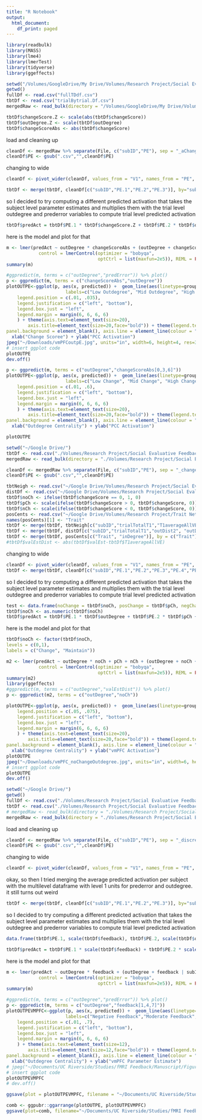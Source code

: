 ```yaml
---
title: "R Notebook"
output:
  html_document:
    df_print: paged
---
```


```r
library(readbulk)
library(MASS)
library(lme4)
library(lmerTest)
library(tidyverse)
library(ggeffects)
```

```r
setwd("/Volumes/GoogleDrive/My Drive/Volumes/Research Project/Social Evaluative Feedback fMRI/Behavioral Data Analysis/output/")
getwd()
fullDf <- read.csv("fullTDdf.csv")
tbtDf <- read.csv("trialBytrial.Df.csv")
mergedRaw <- read_bulk(directory = "/Volumes/GoogleDrive/My Drive/Volumes/Research Project/Social Evaluative Feedback fMRI/fMRI Analysis/ROI Interaction/PEs/aChangeOutT2/PCC/", extension = ".csv", fun = read.csv, header = FALSE)

tbtDf$changeScore.Z <- scale(abs(tbtDf$changeScore))
tbtDf$outDegree.Z <- scale(tbtDf$outDegree)
tbtDf$changeScoreAbs <- abs(tbtDf$changeScore)
```

load and cleaning up

```r
cleanDf <- mergedRaw %>% separate(File, c("subID","PE"), sep = "_aChangeOutT2_PE")
cleanDf$PE <- gsub(".csv","",cleanDf$PE)
```

changing to wide

```r
cleanDf <- pivot_wider(cleanDf, values_from = "V1", names_from = "PE", names_prefix = "PE.")
```


```r

tbtDf <- merge(tbtDf, cleanDf[c("subID","PE.1","PE.2","PE.3")], by="subID")
```

so I decided to try computing a different predicted activation that takes the subject level parameter estimates and multiplies them with the trial level outdegree and prederror variables to compute trial level predicted activation

```r
tbtDf$predAct = tbtDf$PE.1 * tbtDf$changeScore.Z + tbtDf$PE.2 * tbtDf$outDegree.Z + tbtDf$PE.3 * tbtDf$changeScore.Z * tbtDf$outDegree.Z
```

here is the model and plot for that

```r
m <- lmer(predAct ~ outDegree * changeScoreAbs + (outDegree + changeScoreAbs | subID), data = tbtDf, 
            control = lmerControl(optimizer = "bobyqa",
                                  optCtrl = list(maxfun=2e5)), REML = FALSE)
summary(m)

#ggpredict(m, terms = c("outDegree","predError")) %>% plot()
p <- ggpredict(m, terms = c("changeScoreAbs","outDegree"))
plotOUTPE<-ggplot(p, aes(x, predicted)) +  geom_line(aes(linetype=group, color=group)) + geom_ribbon(aes(ymin=conf.low, ymax=conf.high, fill=group), alpha=0.15) + scale_linetype_discrete(labels = c("Low Outdegree","Mid Outdegree", "High Outdegree")) + scale_color_discrete(labels = c("Low Outdegree","Mid Outdegree", "High Outdegree")) + scale_fill_discrete( 
                      labels=c("Low Outdegree", "Mid Outdegree", "High Outdegree")) + theme(
    legend.position = c(.01, .035),
    legend.justification = c("left", "bottom"),
    legend.box.just = "left",
    legend.margin = margin(6, 6, 6, 6)
    ) + theme(axis.text=element_text(size=20),
        axis.title=element_text(size=20,face="bold")) + theme(legend.text = element_text(size=20)) + theme(panel.border = element_rect(colour = "black", fill = NA, size =1)) + theme(legend.title = element_blank()) + theme(panel.grid.major = element_blank(), panel.grid.minor = element_blank(),
panel.background = element_blank(), axis.line = element_line(colour = "black")) +
  xlab("Change Scoree") + ylab("PCC Activation")
jpeg("~/Downloads/vmPFCoutpE.jpg", units="in", width=6, height=4, res=300)
# insert ggplot code
plotOUTPE
dev.off()
```

```r
p <- ggpredict(m, terms = c("outDegree","changeScoreAbs[0,3,6]"))
plotOUTPE<-ggplot(p, aes(x, predicted)) +  geom_line(aes(linetype=group, color=group)) + geom_ribbon(aes(ymin=conf.low, ymax=conf.high, fill=group), alpha=0.15) + scale_linetype_discrete(labels = c("Low Change","Mid Change", "High Change")) + scale_color_discrete(labels = c("Low Change","Mid Change", "High Change")) + scale_fill_discrete( 
                      labels=c("Low Change", "Mid Change", "High Change")) + theme(
    legend.position = c(.01, .6),
    legend.justification = c("left", "bottom"),
    legend.box.just = "left",
    legend.margin = margin(6, 6, 6, 6)
    ) + theme(axis.text=element_text(size=20),
        axis.title=element_text(size=20,face="bold")) + theme(legend.text = element_text(size=20)) + theme(panel.border = element_rect(colour = "black", fill = NA, size =1)) + theme(legend.title = element_blank()) + theme(panel.grid.major = element_blank(), panel.grid.minor = element_blank(),
panel.background = element_blank(), axis.line = element_line(colour = "black")) +
  xlab("Outdegree Centrality") + ylab("PCC Activation")

plotOUTPE
```


```r
setwd("~/Google Drive/")
tbtDf <- read.csv("./Volumes/Research Project/Social Evaluative Feedback fMRI/Behavioral Data Analysis/trialBytrial.Df.csv")
mergedRaw <- read_bulk(directory = "./Volumes/Research Project/Social Evaluative Feedback fMRI/fMRI Analysis/ROI Interaction/PEs/changeOutT1/changeOutvmPFC/", extension = ".csv", fun = read.csv, header = FALSE)
```

```r
cleanDf <- mergedRaw %>% separate(File, c("subID","PE"), sep = "_changeOutT1_PE")
cleanDf$PE <- gsub(".csv","",cleanDf$PE)
```

```r
tbtNeigh <- read.csv("~/Google Drive/Volumes/Research Project/Social Evaluative Feedback fMRI/Behavioral Data Analysis/output/tbtNeigh.csv")
distDf <- read.csv("~/Google Drive/Volumes/Research Project/Social Evaluative Feedback fMRI/Behavioral Data Analysis/output/distTravDf.csv")
tbtDf$noCh <- ifelse(tbtDf$changeScore == 0, 1, 0)
tbtDf$pCh <- scale(ifelse(tbtDf$changeScore > 0, tbtDf$changeScore, 0))
tbtDf$nCh <- scale(ifelse(tbtDf$changeScore < 0, tbtDf$changeScore, 0))
posCents <- read.csv("~/Google Drive/Volumes/Research Project/Trait Network_Behaviral/generating network/output/allPosCents.csv")
names(posCents)[1] <- "Trait"
tbtDf <- merge(tbtDf, tbtNeigh[c("subID","trialTotalT1","T1averageAllVE")], by = c("subID", "trialTotalT1"))
tbtDf <- merge(tbtDf, distDf[c("subID","trialTotalT1","outDist2", "outDist2cum")], by = c("subID", "trialTotalT1"))
tbtDf <- merge(tbtDf, posCents[c("Trait", "inDegree")], by = c("Trait"))
#tbtDf$valEstDist <- abs(tbtDf$valEst-tbtDf$T1averageAllVE)
```


changing to wide

```r
cleanDf <- pivot_wider(cleanDf, values_from = "V1", names_from = "PE", names_prefix = "PE.")
tbtDf <- merge(tbtDf, cleanDf[c("subID","PE.1","PE.2","PE.3","PE.4","PE.8")], by="subID")
```

so I decided to try computing a different predicted activation that takes the subject level parameter estimates and multiplies them with the trial level outdegree and prederror variables to compute trial level predicted activation

```r
test <- data.frame(noChange = tbtDf$noCh, posChange = tbtDf$pCh, negChange = tbtDf$nCh, outDegree = tbtDf$outDegree)
tbtDf$noCh <- as.numeric(tbtDf$noCh)
tbtDf$predAct = tbtDf$PE.1 * tbtDf$outDegree + tbtDf$PE.2 * tbtDf$pCh + tbtDf$PE.3 * tbtDf$nCh + tbtDf$PE.4 * tbtDf$noCh + tbtDf$PE.8 * tbtDf$outDegree * tbtDf$noCh
```


here is the model and plot for that

```r
tbtDf$noCh <- factor(tbtDf$noCh,
levels = c(0,1),
labels = c("Change", "Maintain"))

m2 <- lmer(predAct ~ outDegree * noCh + pCh + nCh + (outDegree + noCh + pCh + nCh  | subID), data = tbtDf, 
            control = lmerControl(optimizer = "bobyqa",
                                  optCtrl = list(maxfun=2e5)), REML = FALSE)
summary(m2)
library(ggeffects)
#ggpredict(m, terms = c("outDegree","valEstDist")) %>% plot()
p <- ggpredict(m2, terms = c("outDegree","noCh"))

plotOUTPE<-ggplot(p, aes(x, predicted)) +  geom_line(aes(linetype=group, color=group)) + geom_ribbon(aes(ymin=conf.low, ymax=conf.high, fill=group), alpha=0.15) + scale_linetype_discrete(labels=c("Change","Maintain")) + scale_color_discrete(labels=c("Change","Maintain")) + scale_fill_discrete(labels=c("Change","Maintain")) + theme(
    legend.position = c(.05, .075),
    legend.justification = c("left", "bottom"),
    legend.box.just = "left",
    legend.margin = margin(6, 6, 6, 6)
    ) + theme(axis.text=element_text(size=20),
        axis.title=element_text(size=20,face="bold")) + theme(legend.text = element_text(size=20)) + theme(panel.border = element_rect(colour = "black", fill = NA, size =1)) + theme(legend.title = element_blank()) + theme(panel.grid.major = element_blank(), panel.grid.minor = element_blank(),
panel.background = element_blank(), axis.line = element_line(colour = "black")) +
  xlab("Outdegree Centrality") + ylab("vmPFC Activation")
plotOUTPE
jpeg("~/Downloads/vmPFC_noChangeOutdegree.jpg", units="in", width=6, height=4, res=300)
# insert ggplot code
plotOUTPE
dev.off()
```

```r
setwd("~/Google Drive/")
getwd()
fullDf <- read.csv("./Volumes/Research Project/Social Evaluative Feedback fMRI/Behavioral Data Analysis/output/fullTDdf.csv")
tbtDf <- read.csv("./Volumes/Research Project/Social Evaluative Feedback fMRI/Behavioral Data Analysis/output/trialBytrial.Df.csv")
# mergedRaw <- read_bulk(directory = "./Volumes/Research Project/Social Evaluative Feedback fMRI/fMRI Analysis/ROI Interaction/PEs/discrepOut/traitvmPFCmask/", extension = ".csv", fun = read.csv, header = FALSE)
mergedRaw <- read_bulk(directory = "./Volumes/Research Project/Social Evaluative Feedback fMRI/fMRI Analysis/ROI Interaction/PEs/discrepOut/discrepOutvmPFC/", extension = ".csv", fun = read.csv, header = FALSE)
```

load and cleaning up

```r
cleanDf <- mergedRaw %>% separate(File, c("subID","PE"), sep = "_discrepOut_PE")
cleanDf$PE <- gsub(".csv","",cleanDf$PE)
```

changing to wide

```r
cleanDf <- pivot_wider(cleanDf, values_from = "V1", names_from = "PE", names_prefix = "PE.")
```

okay, so then I tried merging the average predicted activation per subject with the multilevel dataframe with level 1 units for prederror and outdegree. it still turns out weird

```r

tbtDf <- merge(tbtDf, cleanDf[c("subID","PE.1","PE.2","PE.3")], by="subID")
```

so I decided to try computing a different predicted activation that takes the subject level parameter estimates and multiplies them with the trial level outdegree and prederror variables to compute trial level predicted activation

```r
data.frame(tbtDf$PE.1, scale(tbtDf$feedback), tbtDf$PE.2, scale(tbtDf$outDegree), tbtDf$PE.3, scale(tbtDf$outDegree), scale(tbtDf$feedback))

tbtDf$predAct = tbtDf$PE.1 * scale(tbtDf$feedback) + tbtDf$PE.2 * scale(tbtDf$outDegree) + tbtDf$PE.3 * scale(tbtDf$outDegree) * scale(tbtDf$feedback)
```

here is the model and plot for that

```r
m <- lmer(predAct ~ outDegree * feedback + (outDegree + feedback | subID), data = tbtDf, 
            control = lmerControl(optimizer = "bobyqa",
                                  optCtrl = list(maxfun=2e5)), REML = FALSE)
summary(m)

```
```r
#ggpredict(m, terms = c("outDegree","predError")) %>% plot()
p <- ggpredict(m, terms = c("outDegree","feedback[1,4,7]"))
plotOUTPEVMPFC<-ggplot(p, aes(x, predicted)) +  geom_line(aes(linetype=group, color=group)) + geom_ribbon(aes(ymin=conf.low, ymax=conf.high, fill=group), alpha=0.15) + scale_linetype_discrete(labels = c("Negative Feedback","Moderate Feedback", "Positive Feedback")) + scale_color_discrete(labels = c("Negative Feedback","Moderate Feedback", "Positive Feedback")) + scale_fill_discrete( 
                      labels=c("Negative Feedback","Moderate Feedback", "Positive Feedback")) + theme(
    legend.position = c(.01, .7),
    legend.justification = c("left", "bottom"),
    legend.box.just = "left",
    legend.margin = margin(6, 6, 6, 6)
    ) + theme(axis.text=element_text(size=12),
        axis.title=element_text(size=12,face="bold")) + theme(legend.text = element_text(size=12)) + theme(panel.border = element_rect(colour = "black", fill = NA, size =1)) + theme(legend.title = element_blank()) + theme(panel.grid.major = element_blank(), panel.grid.minor = element_blank(),
panel.background = element_blank(), axis.line = element_line(colour = "black")) +
  xlab("Outdegree Centrality") + ylab("vmPFC Parameter Estimate")
# jpeg("~/Documents/UC Riverside/Studies/fMRI Feedback/Manuscript/Figures/vmPFCoutFeed.jpg", units="in", width=6, height=4, res=300)
# insert ggplot code
plotOUTPEVMPFC
# dev.off()

ggsave(plot = plotOUTPEVMPFC, filename = "~/Documents/UC Riverside/Studies/fMRI Feedback/Manuscript/Figures/vmPFCoutFeed.jpg", dpi = 600, units="in", height = 7, width = 4)
```

```r
comb <- ggpubr::ggarrange(plotOUTPE, plotOUTPEVMPFC)
ggsave(plot=comb, filename="~/Documents/UC Riverside/Studies/fMRI Feedback/Manuscript/Figures/outcomb.jpg", dpi=600, units="in", width=10, height = 4)
```

